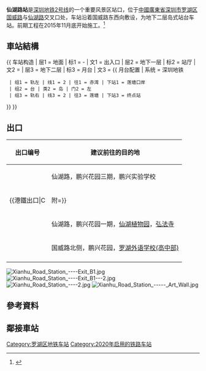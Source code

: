 {{NoteTA
|G1=Transport
}}
{{Infobox station
| name = 仙湖路
| image =File:Xianhu Road Station ----- Platform.jpg
| caption = 
| eng_name = Xianhu Road
|livery = #CCCCCC
| namecolour = black
| country = {{CHN}}
| borough = [[廣東省|廣東省]][[深圳市|深圳市]][[羅湖區|羅湖區]]
| address = [[国威路|国威路]]与[[仙湖路|仙湖路]]交叉口处
| coordinates = {{coord|22.566674|114.161428|display=inline,title}}
| colour = 
| line = {{深圳地鐵|2|sl}}
| platform = 1个[[岛式月台|岛式月台]]
| exits = 
| hours = 
| station_hours = 
| opened = 2020年10月28日
| services = {{Adjacent stations|system=Shenzhen Metro|line1=2|left1=蓮塘口岸|right1=莲塘}}
| structure = [[地下車站|地下車站]]
| platformtype = [[島式月台|島式月台]]
| route_map = {{Routemap|inline=yes|map=
utSTRf\utSTRg~~ ~~{{RoutemapRoute|Licon=U|{{站|蓮塘}}}}
utSTR+BSl\utSTR+BSr
utSTR+BSl\utSTR+BSr
utSTRf\utSTRg~~ ~~{{RoutemapRoute|Licon=D|{{站|蓮塘口岸}}}}
}}
}}
'''仙湖路站'''是[[深圳地铁2号线|深圳地铁2号线]]的一个重要风景区站口，位于[[中華人民共和國|中國]][[廣東省|廣東省]][[深圳市|深圳市]][[罗湖区|罗湖区]][[国威路|国威路]]与[[仙湖路|仙湖路]]交叉口处，车站沿着国威路东西向敷设，为地下二层岛式站台车站。前期工程在2015年11月底开始施工。<ref>{{Cite web |url=http://www.szmc.net/page/plan/build.html?code=138242 |title=2号线三期站点介绍---szmc |access-date=2016-08-20 |archive-date=2019-02-22 |archive-url=https://web.archive.org/web/20190222120017/http://www.szmc.net/page/plan/build.html?code=138242 }}</ref>

==車站結構==
{{ 车站构造
| 层1 = 地面 | 标1 = -
| 文1 = 出入口
| 层2 = 地下一层 | 标2 = 站厅
| 文2 = {{spml|售票机|客服中心}}
| 层3 = 地下二层 | 标3 = 月台
| 文3 = {{ 月台配置 | 系统 = 深圳地铁
  | 组1 = 轨左 | 线1 = 2 | 往1 = 赤湾 | 下站1 = 莲塘口岸
  | 组2 = 台 | 类2 = 岛 | 门2 = 左
  | 组3 = 轨右 | 线3 = 2 | 往3 = 莲塘 | 下站3 = 终点站
}}
}}

== 出口 ==
{| class="wikitable"
!出口编号
!建议前往的目的地
|-
|{{港鐵出口|B}}
|仙湖路，鹏兴花园三期，鹏兴实验学校
|-
|{{港鐵出口|C||附=}}
|国威路北侧，莲塘坳下村，聚宝华府
|-
|{{港鐵出口|D|1}}
|仙湖路，鹏兴花园一期，[[仙湖植物园|仙湖植物园]]，[[弘法寺_(深圳)|弘法寺]]
|-
|{{港鐵出口|D|2}}
|国威路北侧，鹏兴花园，[[罗湖外语学校|罗湖外语学校(高中部)]]
|-
| colspan="3" bgcolor="#EEEEEE" |{{港鐵出口|註=盲升}}
|}
[[File:Xianhu_Road_Station_----Exit_B1.jpg|thumb]]
[[File:Xianhu_Road_Station_----Exit_B1---2.jpg|thumb]]
[[File:Xianhu_Road_Station_----2.jpg|thumb]]
[[File:Xianhu_Road_Station_-----_Art_Wall.jpg|thumb]]

==參考資料==
{{Reflist}}

==鄰接車站==
{{深圳地鐵2號線車站}}

{{深圳地鐵車站列表|SZM}}

[[Category:罗湖区地铁车站|Category:罗湖区地铁车站]]
[[Category:2020年启用的铁路车站|Category:2020年启用的铁路车站]]